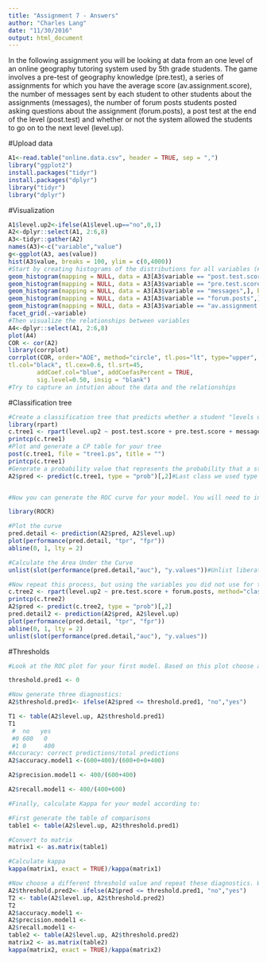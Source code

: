 ```yaml
---
title: "Assignment 7 - Answers"
author: "Charles Lang"
date: "11/30/2016"
output: html_document
---
```


In the following assignment you will be looking at data from an one level of an online geography tutoring system used by 5th grade students. The game involves a pre-test of geography knowledge (pre.test), a series of assignments for which you have the average score (av.assignment.score),  the number of messages sent by each student to other students about the assignments (messages), the number of forum posts students posted asking questions about the assignment (forum.posts), a post test at the end of the level (post.test) and whether or not the system allowed the students to go on to the next level (level.up).  

#Upload data
```r
A1<-read.table("online.data.csv", header = TRUE, sep = ",")
library("ggplot2")
install.packages("tidyr")
install.packages("dplyr")
library("tidyr")
library("dplyr")
```

#Visualization 
```r
A1$level.up2<-ifelse(A1$level.up=="no",0,1)
A2<-dplyr::select(A1, 2:6,8)
A3<-tidyr::gather(A2)
names(A3)<-c("variable","value")
g<-ggplot(A3, aes(value))
hist(A3$value, breaks = 100, ylim = c(0,4000))
#Start by creating histograms of the distributions for all variables (#HINT: look up "facet" in the ggplot documentation)
geom_histogram(mapping = NULL, data = A3[A3$variable == "post.test.score",], binwidth = 1)
geom_histogram(mapping = NULL, data = A3[A3$variable == "pre.test.score",], binwidth = 1)
geom_histogram(mapping = NULL, data = A3[A3$variable == "messages",], binwidth = 1)
geom_histogram(mapping = NULL, data = A3[A3$variable == "forum.posts",], binwidth = 1)
geom_histogram(mapping = NULL, data = A3[A3$variable == "av.assignment.score",], binwidth = 1)
facet_grid(.~variable)
#Then visualize the relationships between variables
A4<-dplyr::select(A1, 2:6,8)
plot(A4)
COR <- cor(A2)
library(corrplot)
corrplot(COR, order="AOE", method="circle", tl.pos="lt", type="upper",        
tl.col="black", tl.cex=0.6, tl.srt=45, 
        addCoef.col="blue", addCoefasPercent = TRUE,
        sig.level=0.50, insig = "blank")
#Try to capture an intution about the data and the relationships

```
#Classification tree
```r
#Create a classification tree that predicts whether a student "levels up" in the online course using three variables of your choice (As we did last time, set all controls to their minimums)
library(rpart)
c.tree1 <- rpart(level.up2 ~ post.test.score + pre.test.score + messages + forum.posts + av.assignment.score, method="class", data=A2, control=rpart.control(minsplit = 1, minbucket = 1, cp = 0.0001))
printcp(c.tree1)
#Plot and generate a CP table for your tree 
post(c.tree1, file = "tree1.ps", title = "")
printcp(c.tree1)
#Generate a probability value that represents the probability that a student levels up based your classification tree 
A2$pred <- predict(c.tree1, type = "prob")[,2]#Last class we used type = "class" which predicted the classification for us, this time we are using type = "prob" to see the probability that our classififcation is based on.


#Now you can generate the ROC curve for your model. You will need to install the package ROCR to do this.

library(ROCR)

#Plot the curve
pred.detail <- prediction(A2$pred, A2$level.up) 
plot(performance(pred.detail, "tpr", "fpr"))
abline(0, 1, lty = 2)

#Calculate the Area Under the Curve
unlist(slot(performance(pred.detail,"auc"), "y.values"))#Unlist liberates the AUC value from the "performance" object created by ROCR

#Now repeat this process, but using the variables you did not use for the previous model and compare the plots & results of your two models. Which one do you think was the better model? Why?
c.tree2 <- rpart(level.up2 ~ pre.test.score + forum.posts, method="class", data=A2, control = rpart.control(minsplit=1, minbucket=1))
printcp(c.tree2)
A2$pred <- predict(c.tree2, type = "prob")[,2]
pred.detail2 <- prediction(A2$pred, A2$level.up) 
plot(performance(pred.detail, "tpr", "fpr"))
abline(0, 1, lty = 2)
unlist(slot(performance(pred.detail,"auc"), "y.values"))
```
#Thresholds
```r
#Look at the ROC plot for your first model. Based on this plot choose a probability threshold that balances capturing the most correct predictions against false positives. Then generate a new variable in your data set that classifies each student according to your chosen threshold.

threshold.pred1 <- 0

#Now generate three diagnostics:
A2$threshold.pred1<- ifelse(A2$pred <= threshold.pred1, "no","yes")

T1 <- table(A2$level.up, A2$threshold.pred1)
T1
 #  no   yes
 #0 600   0
 #1 0     400
#Accuracy: correct predictions/total predictions
A2$accuracy.model1 <-(600+400)/(600+0+0+400)

A2$precision.model1 <- 400/(600+400)

A2$recall.model1 <- 400/(400+600)

#Finally, calculate Kappa for your model according to:

#First generate the table of comparisons
table1 <- table(A2$level.up, A2$threshold.pred1)

#Convert to matrix
matrix1 <- as.matrix(table1)

#Calculate kappa
kappa(matrix1, exact = TRUE)/kappa(matrix1)

#Now choose a different threshold value and repeat these diagnostics. What conclusions can you draw about your two thresholds?
A2$threshold.pred2<- ifelse(A2$pred <= threshold.pred1, "no","yes")
T2 <- table(A2$level.up, A2$threshold.pred2)
T2
A2$accuracy.model1 <-
A2$precision.model1 <-
A2$recall.model1 <-
table2 <- table(A2$level.up, A2$threshold.pred2)
matrix2 <- as.matrix(table2)
kappa(matrix2, exact = TRUE)/kappa(matrix2)
```


